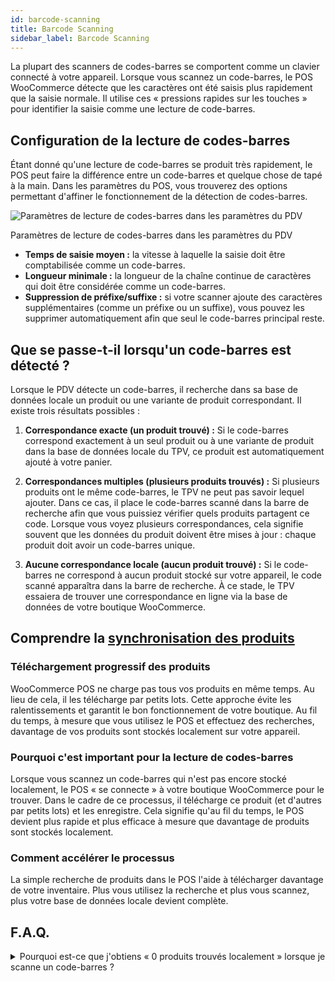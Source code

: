 ```yaml
---
id: barcode-scanning
title: Barcode Scanning
sidebar_label: Barcode Scanning
---
```



La plupart des scanners de codes-barres se comportent comme un clavier connecté à votre appareil.
Lorsque vous scannez un code-barres, le POS WooCommerce détecte que les caractères ont été saisis plus rapidement que la saisie normale.
Il utilise ces « pressions rapides sur les touches » pour identifier la saisie comme une lecture de code-barres.

## Configuration de la lecture de codes-barres

Étant donné qu'une lecture de code-barres se produit très rapidement, le POS peut faire la différence entre un code-barres et quelque chose de tapé à la main.
Dans les paramètres du POS, vous trouverez des options permettant d'affiner le fonctionnement de la détection de codes-barres.

<div class="image-container">
<Image
alt="Paramètres de lecture de codes-barres dans les paramètres du PDV"
img="/img/barcode-scanning-settings.png"
style={{maxHeight: 500}}
/>
<p class="image-caption">
Paramètres de lecture de codes-barres dans les paramètres du PDV
</p>
</div>

- **Temps de saisie moyen :** la vitesse à laquelle la saisie doit être comptabilisée comme un code-barres.
- **Longueur minimale :** la longueur de la chaîne continue de caractères qui doit être considérée comme un code-barres.
- **Suppression de préfixe/suffixe :** si votre scanner ajoute des caractères supplémentaires (comme un préfixe ou un suffixe), vous pouvez les supprimer automatiquement afin que seul le code-barres principal reste.

## Que se passe-t-il lorsqu'un code-barres est détecté ?

Lorsque le PDV détecte un code-barres, il recherche dans sa base de données locale un produit ou une variante de produit correspondant.
Il existe trois résultats possibles :

1. **Correspondance exacte (un produit trouvé) :**
Si le code-barres correspond exactement à un seul produit ou à une variante de produit dans la base de données locale du TPV, ce produit est automatiquement ajouté à votre panier.

2. **Correspondances multiples (plusieurs produits trouvés) :**
Si plusieurs produits ont le même code-barres, le TPV ne peut pas savoir lequel ajouter.
Dans ce cas, il place le code-barres scanné dans la barre de recherche afin que vous puissiez vérifier quels produits partagent ce code.
Lorsque vous voyez plusieurs correspondances, cela signifie souvent que les données du produit doivent être mises à jour : chaque produit doit avoir un code-barres unique.

3. **Aucune correspondance locale (aucun produit trouvé) :**
Si le code-barres ne correspond à aucun produit stocké sur votre appareil, le code scanné apparaîtra dans la barre de recherche.
À ce stade, le TPV essaiera de trouver une correspondance en ligne via la base de données de votre boutique WooCommerce.

## Comprendre la [synchronisation des produits](./sync.mdx)

### Téléchargement progressif des produits

WooCommerce POS ne charge pas tous vos produits en même temps.
Au lieu de cela, il les télécharge par petits lots.
Cette approche évite les ralentissements et garantit le bon fonctionnement de votre boutique.
Au fil du temps, à mesure que vous utilisez le POS et effectuez des recherches, davantage de vos produits sont stockés localement sur votre appareil.

### Pourquoi c'est important pour la lecture de codes-barres

Lorsque vous scannez un code-barres qui n'est pas encore stocké localement, le POS « se connecte » à votre boutique WooCommerce pour le trouver.
Dans le cadre de ce processus, il télécharge ce produit (et d'autres par petits lots) et les enregistre.
Cela signifie qu'au fil du temps, le POS devient plus rapide et plus efficace à mesure que davantage de produits sont stockés localement.

### Comment accélérer le processus

La simple recherche de produits dans le POS l'aide à télécharger davantage de votre inventaire.
Plus vous utilisez la recherche et plus vous scannez, plus votre base de données locale devient complète.

## F.A.Q.

<details>

<summary>Pourquoi est-ce que j'obtiens « 0 produits trouvés localement » lorsque je scanne un code-barres ?</summary>

Tous les produits ne sont pas disponibles localement dès le départ.
Le TPV télécharge progressivement les produits de votre boutique en ligne et les stocke sur votre appareil.
Si le produit que vous venez de scanner n'est pas encore stocké, la recherche déclenche la recherche en ligne du TPV, puis son téléchargement afin qu'il soit disponible ultérieurement.

</details>
